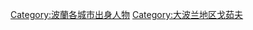 {{Cat more|大波兰地区戈茹夫}}

[[Category:波蘭各城市出身人物|Category:波蘭各城市出身人物]]
[[Category:大波兰地区戈茹夫|Category:大波兰地区戈茹夫]]